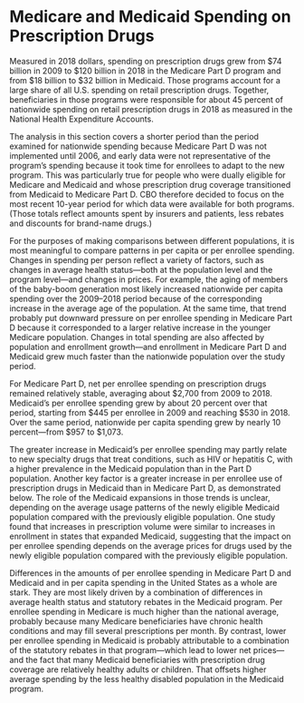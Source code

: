 ---
---
# Medicare and Medicaid Spending on Prescription Drugs

Measured in 2018 dollars, spending on prescription drugs grew from $74 billion in 2009 to $120 billion in 2018 in the Medicare Part D program and from $18 billion to $32 billion in Medicaid. Those programs account for a large share of all U.S. spending on retail prescription drugs. Together, beneficiaries in those programs were responsible for about 45 percent of nationwide spending on retail prescription drugs in 2018 as measured in the National Health Expenditure Accounts.

The analysis in this section covers a shorter period than the period examined for nationwide spending because Medicare Part D was not implemented until 2006, and early data were not representative of the program’s spending because it took time for enrollees to adapt to the new program. This was particularly true for people who were dually eligible for Medicare and Medicaid and whose prescription drug coverage transitioned from Medicaid to Medicare Part D. CBO therefore decided to focus on the most recent 10-year period for which data were available for both programs. (Those totals reflect amounts spent by insurers and patients, less rebates and discounts for brand-name drugs.)

For the purposes of making comparisons between different populations, it is most meaningful to compare patterns in per capita or per enrollee spending. Changes in spending per person reflect a variety of factors, such as changes in average health status—both at the population level and the program level—and changes in prices. For example, the aging of members of the baby-boom generation most likely increased nationwide per capita spending over the 2009–2018 period because of the corresponding increase in the average age of the population. At the same time, that trend probably put downward pressure on per enrollee spending in Medicare Part D because it corresponded to a larger relative increase in the younger Medicare population. Changes in total spending are also affected by population and enrollment growth—and enrollment in Medicare Part D and Medicaid grew much faster than the nationwide population over the study period.

For Medicare Part D, net per enrollee spending on prescription drugs remained relatively stable, averaging about $2,700 from 2009 to 2018. Medicaid’s per enrollee spending grew by about 20 percent over that period, starting from $445 per enrollee in 2009 and reaching $530 in 2018. Over the same period, nationwide per capita spending grew by nearly 10 percent—from $957 to $1,073.

The greater increase in Medicaid’s per enrollee spending may partly relate to new specialty drugs that treat conditions, such as HIV or hepatitis C, with a higher prevalence in the Medicaid population than in the Part D population. Another key factor is a greater increase in per enrollee use of prescription drugs in Medicaid than in Medicare Part D, as demonstrated below. The role of the Medicaid expansions in those trends is unclear, depending on the average usage patterns of the newly eligible Medicaid population compared with the previously eligible population. One study found that increases in prescription volume were similar to increases in enrollment in states that expanded Medicaid, suggesting that the impact on per enrollee spending depends on the average prices for drugs used by the newly eligible population compared with the previously eligible population.

Differences in the amounts of per enrollee spending in Medicare Part D and Medicaid and in per capita spending in the United States as a whole are stark. They are most likely driven by a combination of differences in average health status and statutory rebates in the Medicaid program. Per enrollee spending in Medicare is much higher than the national average, probably because many Medicare beneficiaries have chronic health conditions and may fill several prescriptions per month. By contrast, lower per enrollee spending in Medicaid is probably attributable to a combination of the statutory rebates in that program—which lead to lower net prices—and the fact that many Medicaid beneficiaries with prescription drug coverage are relatively healthy adults or children. That offsets higher average spending by the less healthy disabled population in the Medicaid program.
